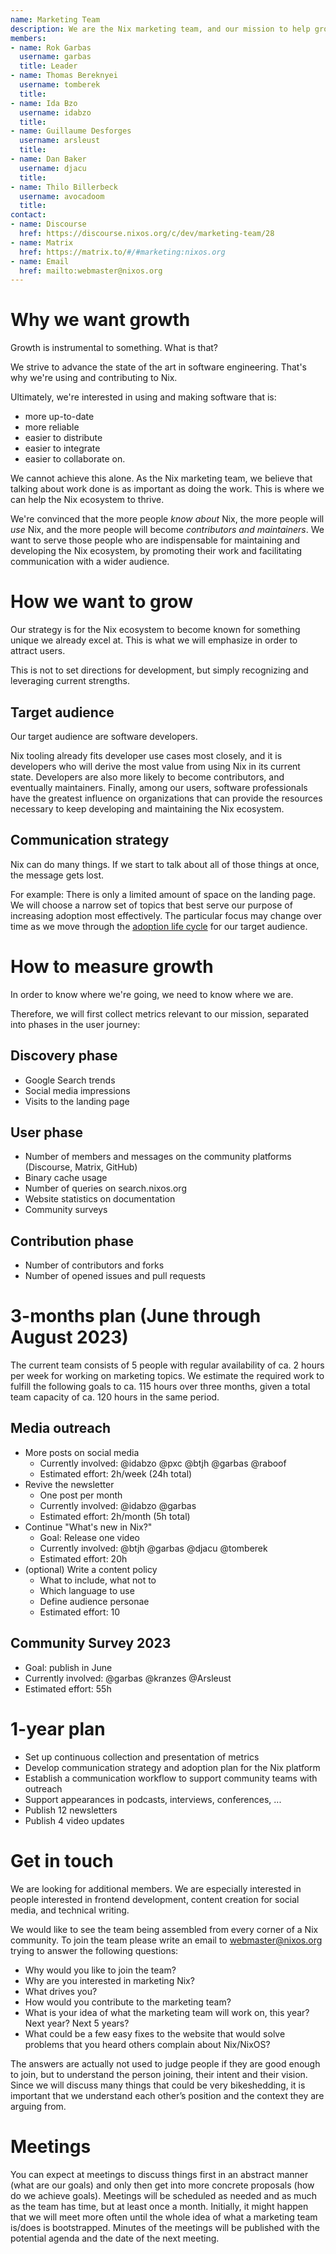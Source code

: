 ```yaml
---  
name: Marketing Team
description: We are the Nix marketing team, and our mission to help grow the Nix user base.
members:
- name: Rok Garbas
  username: garbas
  title: Leader
- name: Thomas Bereknyei
  username: tomberek
  title:
- name: Ida Bzo
  username: idabzo
  title:
- name: Guillaume Desforges
  username: arsleust
  title:
- name: Dan Baker
  username: djacu
  title:
- name: Thilo Billerbeck
  username: avocadoom
  title:
contact:
- name: Discourse
  href: https://discourse.nixos.org/c/dev/marketing-team/28
- name: Matrix
  href: https://matrix.to/#/#marketing:nixos.org
- name: Email
  href: mailto:webmaster@nixos.org
---
```



# Why we want growth

Growth is instrumental to something. What is that?

We strive to advance the state of the art in software engineering. That's why we're using and contributing to Nix.

Ultimately, we're interested in using and making software that is:

- more up-to-date
- more reliable
- easier to distribute
- easier to integrate
- easier to collaborate on.

We cannot achieve this alone. As the Nix marketing team, we believe that talking about work done is as important as doing the work. This is where we can help the Nix ecosystem to thrive.

We're convinced that the more people *know about* Nix, the more people will *use* Nix, and the more people will become *contributors and maintainers*. We want to serve those people who are indispensable for maintaining and developing the Nix ecosystem, by promoting their work and facilitating communication with a wider audience.

# How we want to grow

Our strategy is for the Nix ecosystem to become known for something unique we already excel at. This is what we will emphasize in order to attract users.

This is not to set directions for development, but simply recognizing and leveraging current strengths.

## Target audience

Our target audience are software developers.

Nix tooling already fits developer use cases most closely, and it is developers who will derive the most value from using Nix in its current state. Developers are also more likely to become contributors, and eventually maintainers. Finally, among our users, software professionals have the greatest influence on organizations that can provide the resources necessary to keep developing and maintaining the Nix ecosystem.

## Communication strategy

Nix can do many things. If we start to talk about all of those things at once, the message gets lost.

For example: There is only a limited amount of space on the landing page. We will choose a narrow set of topics that best serve our purpose of increasing adoption most effectively. The particular focus may change over time as we move through the [adoption life cycle](https://en.wikipedia.org/wiki/Technology_adoption_life_cycle) for our target audience.

# How to measure growth

In order to know where we're going, we need to know where we are.

Therefore, we will first collect metrics relevant to our mission, separated into phases in the user journey:

## Discovery phase

- Google Search trends
- Social media impressions
- Visits to the landing page

## User phase

- Number of members and messages on the community platforms (Discourse, Matrix, GitHub)
- Binary cache usage
- Number of queries on search.nixos.org
- Website statistics on documentation
- Community surveys

## Contribution phase

- Number of contributors and forks
- Number of opened issues and pull requests

# 3-months plan (June through August 2023)

The current team consists of 5 people with regular availability of ca. 2 hours per week for working on marketing topics. We estimate the required work to fulfill the following goals to ca. 115 hours over three months, given a total team capacity of ca. 120 hours in the same period.

## Media outreach

- More posts on social media
  - Currently involved: @idabzo @pxc @btjh @garbas @raboof
  - Estimated effort: 2h/week (24h total)
- Revive the newsletter
  - One post per month
  - Currently involved: @idabzo @garbas
  - Estimated effort: 2h/month (5h total)
- Continue "What's new in Nix?"
  - Goal: Release one video
  - Currently involved: @btjh @garbas @djacu @tomberek
  - Estimated effort: 20h
- (optional) Write a content policy
  - What to include, what not to
  - Which language to use
  - Define audience personae
  - Estimated effort: 10

## Community Survey 2023

- Goal: publish in June
- Currently involved: @garbas @kranzes @Arsleust
- Estimated effort: 55h

# 1-year plan

- Set up continuous collection and presentation of metrics
- Develop communication strategy and adoption plan for the Nix platform
- Establish a communication workflow to support community teams with outreach
- Support appearances in podcasts, interviews, conferences, ...
- Publish 12 newsletters
- Publish 4 video updates

# Get in touch

We are looking for additional members. We are especially interested in people interested in frontend development, content creation for social media, and technical writing.

We would like to see the team being assembled from every corner of a Nix community. To join the team please write an email to [webmaster@nixos.org](mailto:webmaster@nixos.org) trying to answer the following questions:

- Why would you like to join the team?
- Why are you interested in marketing Nix?
- What drives you?
- How would you contribute to the marketing team?
- What is your idea of what the marketing team will work on, this year? Next year? Next 5 years?
- What could be a few easy fixes to the website that would solve problems that you heard others complain about Nix/NixOS?

The answers are actually not used to judge people if they are good enough to join, but to understand the person joining, their intent and their vision. Since we will discuss many things that could be very bikeshedding, it is important that we understand each other’s position and the context they are arguing from.

# Meetings

You can expect at meetings to discuss things first in an abstract manner (what are our goals) and only then get into more concrete proposals (how do we achieve goals). Meetings will be scheduled as needed and as much as the team has time, but at least once a month. Initially, it might happen that we will meet more often until the whole idea of what a marketing team is/does is bootstrapped. Minutes of the meetings will be published with the potential agenda and the date of the next meeting.
